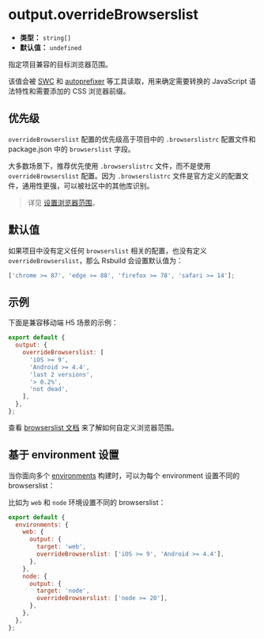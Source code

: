 # output.overrideBrowserslist

- **类型：** `string[]`
- **默认值：** `undefined`

指定项目兼容的目标浏览器范围。

该值会被 [SWC](https://github.com/swc-project/swc) 和 [autoprefixer](https://github.com/postcss/autoprefixer) 等工具读取，用来确定需要转换的 JavaScript 语法特性和需要添加的 CSS 浏览器前缀。

## 优先级

`overrideBrowserslist` 配置的优先级高于项目中的 `.browserslistrc` 配置文件和 package.json 中的 `browserslist` 字段。

大多数场景下，推荐优先使用 `.browserslistrc` 文件，而不是使用 `overrideBrowserslist` 配置。因为 `.browserslistrc` 文件是官方定义的配置文件，通用性更强，可以被社区中的其他库识别。

> 详见 [设置浏览器范围](/guide/advanced/browserslist)。

## 默认值

如果项目中没有定义任何 `browserslist` 相关的配置，也没有定义 `overrideBrowserslist`，那么 Rsbuild 会设置默认值为：

```js
['chrome >= 87', 'edge >= 88', 'firefox >= 78', 'safari >= 14'];
```

## 示例

下面是兼容移动端 H5 场景的示例：

```js
export default {
  output: {
    overrideBrowserslist: [
      'iOS >= 9',
      'Android >= 4.4',
      'last 2 versions',
      '> 0.2%',
      'not dead',
    ],
  },
};
```

查看 [browserslist 文档](https://github.com/browserslist/browserslist) 来了解如何自定义浏览器范围。

## 基于 environment 设置

当你面向多个 [environments](/config/environments) 构建时，可以为每个 environment 设置不同的 browserslist：

比如为 `web` 和 `node` 环境设置不同的 browserslist：

```js
export default {
  environments: {
    web: {
      output: {
        target: 'web',
        overrideBrowserslist: ['iOS >= 9', 'Android >= 4.4'],
      },
    },
    node: {
      output: {
        target: 'node',
        overrideBrowserslist: ['node >= 20'],
      },
    },
  },
};
```

